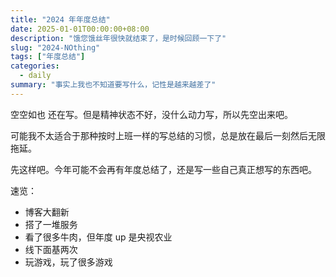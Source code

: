 ```yaml
---
title: "2024 年年度总结" 
date: 2025-01-01T00:00:00+08:00
description: "饿您饿丝年很快就结束了，是时候回顾一下了"
slug: "2024-NOthing"
tags: ["年度总结"]
categories:
  - daily
summary: "事实上我也不知道要写什么，记性是越来越差了"
---
```


空空如也
<Spoiler>
还在写。但是精神状态不好，没什么动力写，所以先空出来吧。

可能我不太适合于那种按时上班一样的写总结的习惯，总是放在最后一刻然后无限拖延。

先这样吧。今年可能不会再有年度总结了，还是写一些自己真正想写的东西吧。

速览：
  - 博客大翻新
  - 搭了一堆服务
  - 看了很多牛肉，但年度 up 是央视农业
  - 线下面基两次
  - 玩游戏，玩了很多游戏
</Spoiler>